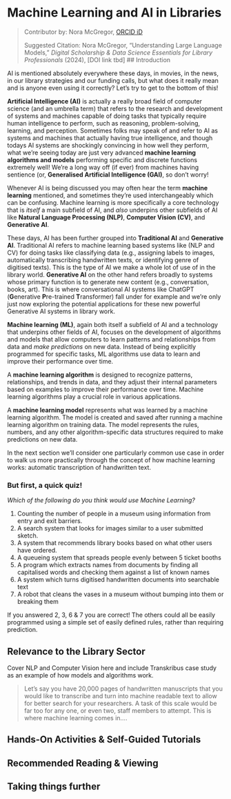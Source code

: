 # Machine Learning and AI in Libraries {.unnumbered}
>Contributor by: Nora McGregor, [ORCID iD](https://orcid.org/0000-0001-6560-5586)
>
>Suggested Citation: Nora McGregor, “Understanding Large Language Models,” *Digital Scholarship & Data Science Essentials for Library Professionals* (2024), [DOI link tbd]
## Introduction


AI is mentioned absolutely everywhere these days, in movies, in the news, in our library strategies and our funding calls, but what does it really mean and is anyone even using it correctly? Let's try to get to the bottom of this!

**Artificial Intelligence (AI)** is actually a really broad field of computer science (and an umbrella term) that refers to the research and development of systems and machines capable of doing tasks that typically require human intelligence to perform, such as reasoning, problem-solving, learning, and perception. Sometimes folks may speak of and refer to AI as systems and machines that actually having true intelligence, and though todays AI systems are shockingly convincing in how well they perform, what we're seeing today are just very advanced **machine learning algorithms and models** performing specific and discrete functions extremely well! We're a long way off (if ever) from machines having sentience (or, **Generalised Artificial Intelligence (GAI)**, so don't worry! 

Whenever AI is being discussed you may often hear the term **machine learning** mentioned, and sometimes they’re used interchangeably which can be confusing. Machine learning is more specifically a core technology that is *itself* a main subfield of AI, and *also* underpins other subfields of AI like **Natural Language Processing (NLP)**, **Computer Vision (CV)**, and **Generative AI**. 

These days, AI has been further grouped into **Traditional AI** and **Generative AI**. Traditional AI refers to machine learning based systems like (NLP and CV) for doing tasks like classifying data (e.g., assigning labels to images, automatically transcribing handwritten texts, or identifying genre of digitised texts). This is the type of AI we make a whole lot of use of in the library world. **Generative AI** on the other hand refers broadly to systems whose primary function is to generate new content (e.g., conversation, books, art). This is where conversational AI systems like ChatGPT (**G**enerative **P**re-trained **T**ransformer) fall under for example and we're only just now exploring the potential applications for these new powerful Generative AI systems in library work.

**Machine learning (ML)**, again both itself a subfield of AI and a technology that underpins other fields of AI, focuses on the development of algorithms and models that allow computers to learn patterns and relationships from data and *make predictions* on new data. Instead of being explicitly programmed for specific tasks, ML algorithms use data to learn and improve their performance over time.

A **machine learning algorithm** is designed to recognize patterns, relationships, and trends in data, and they adjust their internal parameters based on examples to improve their performance over time. Machine learning algorithms play a crucial role in various applications.

A **machine learning model** represents what was learned by a machine learning algorithm. The model is created and saved after running a machine learning algorithm on training data. The model represents the rules, numbers, and any other algorithm-specific data structures required to make predictions on new data.

In the next section we'll consider one particularly common use case in order to walk us more practically through the concept of how machine learning works: automatic transcription of handwritten text. 

### But first, a quick quiz!

*Which of the following do you think would use Machine Learning?*

1. Counting the number of people in a museum using information from entry and exit barriers.
2. A search system that looks for images similar to a user submitted sketch.
3. A system that recommends library books based on what other users have ordered.
4. A queueing system that spreads people evenly between 5 ticket booths
5. A program which extracts names from documents by finding all capitalised words and checking them against a list of known names
6. A system which turns digitised handwritten documents into searchable text
7. A robot that cleans the vases in a museum without bumping into them or breaking them
 

If you answered 2, 3, 6 & 7 you are correct! The others could all be easily programmed using a simple set of easily defined rules, rather than requiring prediction.

## Relevance to the Library Sector

Cover NLP and Computer Vision here and include
Transkribus case study as an example of how models and algorithms work.

>Let's say you have 20,000 pages of handwritten manuscripts that you would like to transcribe and turn into machine readable text to allow for better search for your researchers. A task of this scale would be far too for any one, or even two, staff members to attempt. This is where machine learning comes in....

## Hands-On Activities & Self-Guided Tutorials


## Recommended Reading & Viewing



## Taking things further
